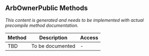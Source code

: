 ## ArbOwnerPublic Methods

*This content is generated and needs to be implemented with actual precompile method documentation.*

| Method | Description | Access |
|--------|-------------|--------|
| TBD | To be documented | - |
